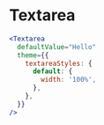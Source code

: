 # Textarea

```jsx live
<Textarea
  defaultValue="Hello"
  theme={{
    textareaStyles: {
      default: {
        width: '100%',
      },
    },
  }}
/>
```
